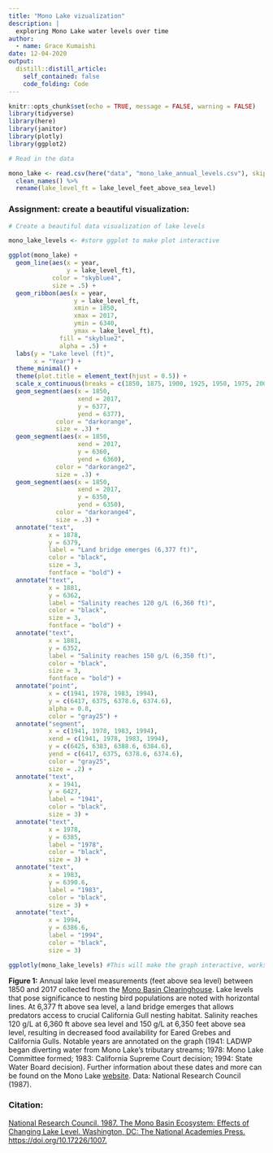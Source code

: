 ```yaml
---
title: "Mono Lake vizualization"
description: |
  exploring Mono Lake water levels over time
author:
  - name: Grace Kumaishi
date: 12-04-2020
output:
  distill::distill_article:
    self_contained: false
    code_folding: Code
---
```


```r
knitr::opts_chunk$set(echo = TRUE, message = FALSE, warning = FALSE)
library(tidyverse)
library(here)
library(janitor)
library(plotly)
library(ggplot2)
```

```r
# Read in the data

mono_lake <- read.csv(here("data", "mono_lake_annual_levels.csv"), skip = 5) %>% 
  clean_names() %>% 
  rename(lake_level_ft = lake_level_feet_above_sea_level)
```

### Assignment: create a beautiful visualization: 
```r
# Create a beautiful data visualization of lake levels 

mono_lake_levels <- #store ggplot to make plot interactive

ggplot(mono_lake) +
  geom_line(aes(x = year, 
                y = lake_level_ft), 
            color = "skyblue4", 
            size = .5) +
  geom_ribbon(aes(x = year, 
                  y = lake_level_ft, 
                  xmin = 1850, 
                  xmax = 2017, 
                  ymin = 6340, 
                  ymax = lake_level_ft), 
              fill = "skyblue2", 
              alpha = .5) +
  labs(y = "Lake level (ft)",
       x = "Year") +
  theme_minimal() +
  theme(plot.title = element_text(hjust = 0.5)) +
  scale_x_continuous(breaks = c(1850, 1875, 1900, 1925, 1950, 1975, 2000)) +
  geom_segment(aes(x = 1850,
                   xend = 2017,
                   y = 6377,
                   yend = 6377), 
             color = "darkorange", 
             size = .3) +
  geom_segment(aes(x = 1850,
                   xend = 2017,
                   y = 6360,
                   yend = 6360), 
             color = "darkorange2", 
             size = .3) +
  geom_segment(aes(x = 1850,
                   xend = 2017,
                   y = 6350,
                   yend = 6350), 
             color = "darkorange4", 
             size = .3) +
  annotate("text", 
           x = 1878, 
           y = 6379, 
           label = "Land bridge emerges (6,377 ft)", 
           color = "black", 
           size = 3, 
           fontface = "bold") +
  annotate("text", 
           x = 1881, 
           y = 6362, 
           label = "Salinity reaches 120 g/L (6,360 ft)", 
           color = "black", 
           size = 3, 
           fontface = "bold") +
  annotate("text", 
           x = 1881, 
           y = 6352, 
           label = "Salinity reaches 150 g/L (6,350 ft)", 
           color = "black", 
           size = 3, 
           fontface = "bold") +
  annotate("point", 
           x = c(1941, 1978, 1983, 1994),
           y = c(6417, 6375, 6378.6, 6374.6),
           alpha = 0.8,
           color = "gray25") +
  annotate("segment",
           x = c(1941, 1978, 1983, 1994),
           xend = c(1941, 1978, 1983, 1994),
           y = c(6425, 6383, 6388.6, 6384.6),
           yend = c(6417, 6375, 6378.6, 6374.6),
           color = "gray25",
           size = .2) +
  annotate("text",
           x = 1941,
           y = 6427,
           label = "1941",
           color = "black",
           size = 3) +
  annotate("text",
           x = 1978,
           y = 6385,
           label = "1978",
           color = "black",
           size = 3) +
  annotate("text",
           x = 1983,
           y = 6390.6,
           label = "1983",
           color = "black",
           size = 3) +
  annotate("text",
           x = 1994,
           y = 6386.6,
           label = "1994",
           color = "black",
           size = 3) 

ggplotly(mono_lake_levels) #This will make the graph interactive, works in knitted doc!! 
```

**Figure 1:** Annual lake level measurements (feet above sea level) between 1850 and 2017 collected from the [Mono Basin Clearinghouse](https://www.monobasinresearch.org/). Lake levels that pose significance to nesting bird populations are noted with horizontal lines. At 6,377 ft above sea level, a land bridge emerges that allows predators access to crucial California Gull nesting habitat. Salinity reaches 120 g/L at 6,360 ft above sea level and 150 g/L at 6,350 feet above sea level, resulting in decreased food availability for Eared Grebes and California Gulls. Notable years are annotated on the graph (1941: LADWP began diverting water from Mono Lake's tributary streams; 1978: Mono Lake Committee formed; 1983: California Supreme Court decision; 1994: State Water Board decision). Further information about these dates and more can be found on the Mono Lake [website](https://www.monolake.org/learn/aboutmonolake/savingmonolake/#water-diversions-almost-destroyed-mono-lake).  Data: National Research Council (1987).

### Citation:
[National Research Council. 1987. The Mono Basin Ecosystem: Effects of Changing Lake Level. Washington, DC: The National Academies Press. https://doi.org/10.17226/1007.](https://www.nap.edu/catalog/1007/the-mono-basin-ecosystem-effects-of-changing-lake-level)
